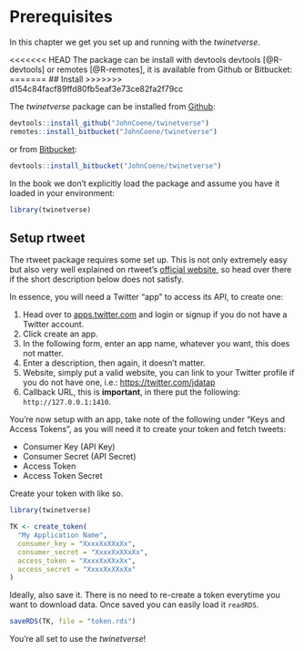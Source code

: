 # Prerequisites {#prerequisites}

In this chapter we get you set up and running with the _twinetverse_.

<<<<<<< HEAD
The package can be install with devtools devtools [@R-devtools] or remotes [@R-remotes], it is available from Github or Bitbucket:
=======
## Install
>>>>>>> d154c84facf89ffd80fb5eaf3e73ce82fa2f79cc

The _twinetverse_ package can be installed from [Github](https://github.com/JohnCoene/twinetverse):

```r
devtools::install_github("JohnCoene/twinetverse")
remotes::install_bitbucket("JohnCoene/twinetverse")
```

or from [Bitbucket](https://bitbucket.org/JohnCoene/twinetbook/src/master/):

```r
devtools::install_bitbucket("JohnCoene/twinetverse")
```

In the book we don't explicitly load the package and assume you have it loaded in your environment:

```r
library(twinetverse)
```

## Setup rtweet

The rtweet package requires some set up. This is not only extremely easy but also very well explained on rtweet's [official website](http://rtweet.info/articles/auth.html), so head over there if the short description below does not satisfy.

In essence, you will need a Twitter "app" to access its API, to create one:

1. Head over to [apps.twitter.com](https://apps.twitter.com/) and login or signup if you do not have a Twitter account.
2. Click create an app.
3. In the following form, enter an app name, whatever you want, this does not matter.
4. Enter a description, then again, it doesn't matter.
5. Website, simply put a valid website, you can link to your Twitter profile if you do not have one, i.e.: [https://twitter.com/jdatap](https://twitter.com/jdatap)
6. Callback URL, this is **important**, in there put the following: `http://127.0.0.1:1410`.

You're now setup with an app, take note of the following under "Keys and Access Tokens", as you will need it to create your token and fetch tweets:

* Consumer Key (API Key)
* Consumer Secret (API Secret)
* Access Token
* Access Token Secret

Create your token with like so.

```r
library(twinetverse)

TK <- create_token(
  "My Application Name",
  consumer_key = "XxxxXxXXxXx",
  consumer_secret = "XxxxXxXXxXx",
  access_token = "XxxxXxXXxXx",
  access_secret = "XxxxXxXXxXx"
)
```

Ideally, also save it. There is no need to re-create a token everytime you want to download data. Once saved you can easily load it `readRDS`.

```r
saveRDS(TK, file = "token.rds")
```

You're all set to use the _twinetverse_!